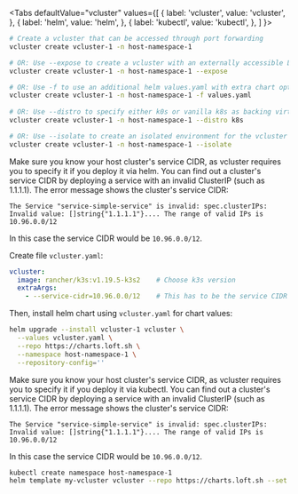 
<Tabs
  defaultValue="vcluster"
  values={[
    { label: 'vcluster', value: 'vcluster', },
    { label: 'helm', value: 'helm', },
    { label: 'kubectl', value: 'kubectl', },
  ]
}>
<TabItem value="vcluster">

```bash
# Create a vcluster that can be accessed through port forwarding
vcluster create vcluster-1 -n host-namespace-1

# OR: Use --expose to create a vcluster with an externally accessible LoadBalancer
vcluster create vcluster-1 -n host-namespace-1 --expose 

# OR: Use -f to use an additional helm values.yaml with extra chart options to deploy vcluster
vcluster create vcluster-1 -n host-namespace-1 -f values.yaml
    
# OR: Use --distro to specify either k0s or vanilla k8s as backing virtual cluster
vcluster create vcluster-1 -n host-namespace-1 --distro k8s

# OR: Use --isolate to create an isolated environment for the vcluster workloads
vcluster create vcluster-1 -n host-namespace-1 --isolate
```

</TabItem>
<TabItem value="helm">

Make sure you know your host cluster's service CIDR, as vcluster requires you to specify it if you deploy it via helm. You can find out a cluster's service CIDR by deploying a service with an invalid ClusterIP (such as 1.1.1.1). The error message shows the cluster's service CIDR:
```
The Service "service-simple-service" is invalid: spec.clusterIPs: Invalid value: []string{"1.1.1.1"}.... The range of valid IPs is 10.96.0.0/12
```

In this case the service CIDR would be `10.96.0.0/12`.

Create file `vcluster.yaml`:
```yaml
vcluster:
  image: rancher/k3s:v1.19.5-k3s2    # Choose k3s version
  extraArgs:
    - --service-cidr=10.96.0.0/12    # This has to be the service CIDR of your main cluster's service CIDR
```

Then, install helm chart using `vcluster.yaml` for chart values:
```bash
helm upgrade --install vcluster-1 vcluster \
  --values vcluster.yaml \
  --repo https://charts.loft.sh \
  --namespace host-namespace-1 \
  --repository-config=''
```

</TabItem>
<TabItem value="kubectl">

Make sure you know your host cluster's service CIDR, as vcluster requires you to specify it if you deploy it via kubectl. You can find out a cluster's service CIDR by deploying a service with an invalid ClusterIP (such as 1.1.1.1). The error message shows the cluster's service CIDR:
```
The Service "service-simple-service" is invalid: spec.clusterIPs: Invalid value: []string{"1.1.1.1"}.... The range of valid IPs is 10.96.0.0/12
```

In this case the service CIDR would be `10.96.0.0/12`.
    
```bash
kubectl create namespace host-namespace-1
helm template my-vcluster vcluster --repo https://charts.loft.sh --set serviceCIDR=10.96.0.0/12 -n host-namespace-1 | kubectl apply -f -
```

</TabItem>
</Tabs>
